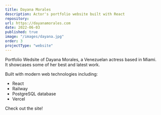 ```yaml
---
title: Dayana Morales
description: Actor's portfolio website built with React
repository:
url: https://dayanamorales.com
date: 2022-06-03
published: true
image: "/images/dayana.jpg"
order: 3
projectType: "website"
---
```


Portfolio Wedsite of Dayana Morales, a Venezuelan actress based in Miami. It showcases some of her best and latest work.

Built with modern web technologies including:

- React
- Railway
- PostgreSQL database
- Vercel

Check out the site!
